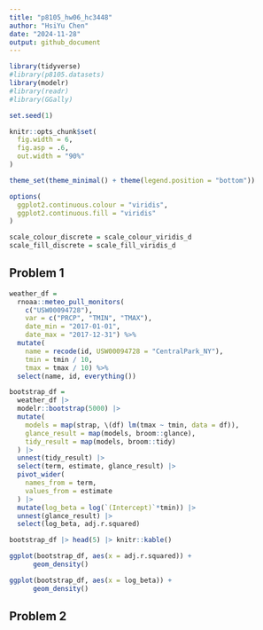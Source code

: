 ```yaml
---
title: "p8105_hw06_hc3448"
author: "HsiYu Chen"
date: "2024-11-28"
output: github_document
---
```


```r
library(tidyverse)
#library(p8105.datasets)
library(modelr)
#library(readr)
#library(GGally)

set.seed(1)

knitr::opts_chunk$set(
  fig.width = 6,
  fig.asp = .6,
  out.width = "90%"
)

theme_set(theme_minimal() + theme(legend.position = "bottom"))

options(
  ggplot2.continuous.colour = "viridis",
  ggplot2.continuous.fill = "viridis"
)

scale_colour_discrete = scale_colour_viridis_d
scale_fill_discrete = scale_fill_viridis_d
```


## Problem 1

```r
weather_df = 
  rnoaa::meteo_pull_monitors(
    c("USW00094728"),
    var = c("PRCP", "TMIN", "TMAX"), 
    date_min = "2017-01-01",
    date_max = "2017-12-31") %>%
  mutate(
    name = recode(id, USW00094728 = "CentralPark_NY"),
    tmin = tmin / 10,
    tmax = tmax / 10) %>%
  select(name, id, everything())
```


```r
bootstrap_df = 
  weather_df |> 
  modelr::bootstrap(5000) |> 
  mutate(
    models = map(strap, \(df) lm(tmax ~ tmin, data = df)),
    glance_result = map(models, broom::glance),
    tidy_result = map(models, broom::tidy)
  ) |> 
  unnest(tidy_result) |>
  select(term, estimate, glance_result) |>
  pivot_wider(
    names_from = term,
    values_from = estimate
  ) |>
  mutate(log_beta = log(`(Intercept)`*tmin)) |>
  unnest(glance_result) |>
  select(log_beta, adj.r.squared)

bootstrap_df |> head(5) |> knitr::kable()
```

```r
ggplot(bootstrap_df, aes(x = adj.r.squared)) +
      geom_density()
```

```r
ggplot(bootstrap_df, aes(x = log_beta)) +
      geom_density()
```
## Problem 2

```r

```

